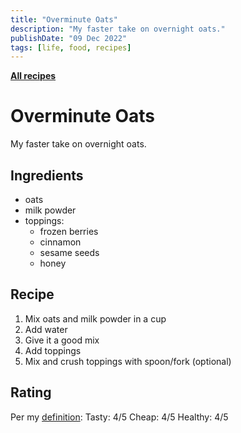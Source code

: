 ```yaml
---
title: "Overminute Oats"
description: "My faster take on overnight oats."
publishDate: "09 Dec 2022"
tags: [life, food, recipes]
---
```


[**All recipes**](/tags/recipes/)

# Overminute Oats

My faster take on overnight oats.

## Ingredients

- oats
- milk powder
- toppings:
  - frozen berries
  - cinnamon
  - sesame seeds
  - honey

## Recipe

1. Mix oats and milk powder in a cup
2. Add water
3. Give it a good mix
4. Add toppings
5. Mix and crush toppings with spoon/fork (optional)

## Rating

Per my [definition](/blog/life/good-food):
Tasty: 4/5
Cheap: 4/5
Healthy: 4/5
